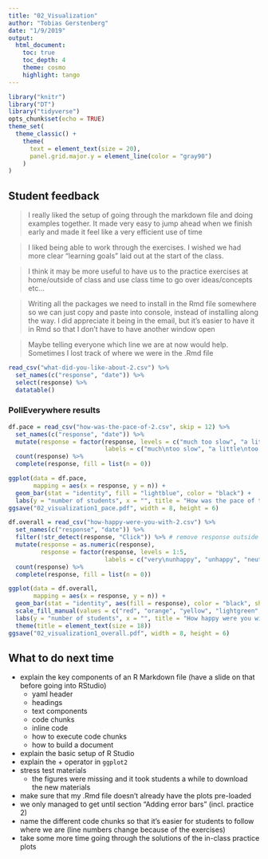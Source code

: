 ```yaml
---
title: "02_Visualization"
author: "Tobias Gerstenberg"
date: "1/9/2019"
output: 
  html_document:
    toc: true
    toc_depth: 4
    theme: cosmo
    highlight: tango
---
```


```r
library("knitr")
library("DT")
library("tidyverse")
opts_chunk$set(echo = TRUE)
theme_set(
  theme_classic() + 
    theme(
      text = element_text(size = 20),
      panel.grid.major.y = element_line(color = "gray90")
    ) 
)
```

## Student feedback 

> I really liked the setup of going through the markdown file and doing examples together. It made very easy to jump ahead when we finish early and made it feel like a very efficient use of time

> I liked being able to work through the exercises. I wished we had more clear "learning goals" laid out at the start of the class.

> I think it may be more useful to have us to the practice exercises at home/outside of class and use class time to go over ideas/concepts etc...

> Writing all the packages we need to install in the Rmd file somewhere so we can just copy and paste into console, instead of installing along the way. I did appreciate it being in the email, but it's easier to have it in Rmd so that I don't have to have another window open

> Maybe telling everyone which line we are at now would help. Sometimes I lost track of where we were in the .Rmd file

```r
read_csv("what-did-you-like-about-2.csv") %>% 
  set_names(c("response", "date")) %>% 
  select(response) %>% 
  datatable()
```

### PollEverywhere results 

```r
df.pace = read_csv("how-was-the-pace-of-2.csv", skip = 12) %>%
  set_names(c("response", "date")) %>% 
  mutate(response = factor(response, levels = c("much too slow", "a little too slow", "just right", "a little too fast", "much too fast"),
                           labels = c("much\ntoo slow", "a little\ntoo slow", "just right", "a little\ntoo fast", "much\ntoo fast"))) %>% 
  count(response) %>% 
  complete(response, fill = list(n = 0))

ggplot(data = df.pace,
       mapping = aes(x = response, y = n)) + 
  geom_bar(stat = "identity", fill = "lightblue", color = "black") +
  labs(y = "number of students", x = "", title = "How was the pace of today's class?")
ggsave("02_visualization1_pace.pdf", width = 8, height = 6)
```

```r
df.overall = read_csv("how-happy-were-you-with-2.csv") %>% 
  set_names(c("response", "date")) %>% 
  filter(!str_detect(response, "Click")) %>% # remove response outside of the click regions 
  mutate(response = as.numeric(response),
         response = factor(response, levels = 1:5,
                           labels = c("very\nunhappy", "unhappy", "neutral", "happy", "very\nhappy"))) %>% 
  count(response) %>% 
  complete(response, fill = list(n = 0))

ggplot(data = df.overall,
       mapping = aes(x = response, y = n)) + 
  geom_bar(stat = "identity", aes(fill = response), color = "black", show.legend = F) +
  scale_fill_manual(values = c("red", "orange", "yellow", "lightgreen", "green")) +
  labs(y = "number of students", x = "", title = "How happy were you with today's class overall?") +
  theme(title = element_text(size = 18))
ggsave("02_visualization1_overall.pdf", width = 8, height = 6)
```

## What to do next time

- explain the key components of an R Markdown file (have a slide on that before going into RStudio)
  - yaml header
  - headings 
  - text components 
  - code chunks 
  - inline code
  - how to execute code chunks
  - how to build a document 
- explain the basic setup of R Studio
- explain the + operator in `ggplot2`
- stress test materials 
  + the figures were missing and it took students a while to download the new materials
- make sure that my .Rmd file doesn't already have the plots pre-loaded 
- we only managed to get until section "Adding error bars" (incl. practice 2)
- name the different code chunks so that it's easier for students to follow where we are (line numbers change because of the exercises)
- take some more time going through the solutions of the in-class practice plots 




